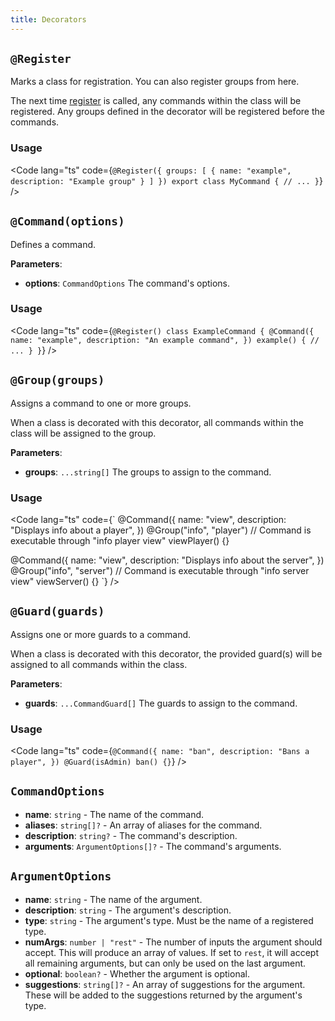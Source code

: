 ```yaml
---
title: Decorators
---
```



## `@Register`

Marks a class for registration. You can also register groups from here.

The next time [register](/reference/registry#register)
is called, any commands within the class will be registered.
Any groups defined in the decorator will be registered before the commands.

### Usage

<Code lang="ts" code={`
@Register({
    groups: [
        {
            name: "example",
            description: "Example group"
        }
    ]
})
export class MyCommand {
    // ...
}
`} />

## `@Command(options)`

Defines a command.

**Parameters**:
- **options**: `CommandOptions` The command's options.

### Usage

<Code lang="ts" code={`
@Register()
class ExampleCommand {
    @Command({
        name: "example",
        description: "An example command",
    })
    example() {
        // ...
    }
}
`} />

## `@Group(groups)`

Assigns a command to one or more groups.

When a class is decorated with this decorator, all commands within the
class will be assigned to the group.

**Parameters**:
- **groups**: `...string[]` The groups to assign to the command.

### Usage

<Code lang="ts" code={`
@Command({
    name: "view",
    description: "Displays info about a player",
})
@Group("info", "player")
// Command is executable through "info player view"
viewPlayer() {}

@Command({
    name: "view",
    description: "Displays info about the server",
})
@Group("info", "server")
// Command is executable through "info server view"
viewServer() {}
`} />

## `@Guard(guards)`

Assigns one or more guards to a command.

When a class is decorated with this decorator, the provided guard(s) will
be assigned to all commands within the class.

**Parameters**:
- **guards**: `...CommandGuard[]` The guards to assign to the command.

### Usage

<Code lang="ts" code={`
@Command({
    name: "ban",
    description: "Bans a player",
})
@Guard(isAdmin)
ban() {}
`} />

## `CommandOptions`

- **name**: `string` - The name of the command.
- **aliases**: `string[]?` - An array of aliases for the command.
- **description**: `string?` - The command's description.
- **arguments**: `ArgumentOptions[]?` - The command's arguments.

## `ArgumentOptions`

- **name**: `string` - The name of the argument.
- **description**: `string` - The argument's description.
- **type**: `string` - The argument's type. Must be the name of a registered type.
- **numArgs**: `number | "rest"` - The number of inputs the argument should accept. This will produce
an array of values. If set to `rest`, it will accept all remaining arguments, but can only be used
on the last argument.
- **optional**: `boolean?` - Whether the argument is optional.
- **suggestions**: `string[]?` - An array of suggestions for the argument.
These will be added to the suggestions returned by the argument's type.
